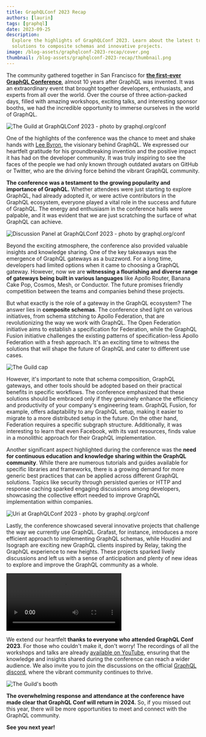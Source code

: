 ```yaml
---
title: GraphQLConf 2023 Recap
authors: [laurin]
tags: [graphql]
date: 2023-09-25
description:
  Explore the highlights of GraphQLConf 2023. Learn about the latest trends in GraphQL, from gateway
  solutions to composite schemas and innovative projects.
image: /blog-assets/graphqlconf-2023-recap/cover.png
thumbnail: /blog-assets/graphqlconf-2023-recap/thumbnail.png
---
```


The community gathered together in San Francisco for
[**the first-ever GraphQL Conference**](https://graphql.org/conf), almost 10 years after GraphQL was
invented. It was an extraordinary event that brought together developers, enthusiasts, and experts
from all over the world. Over the course of three action-packed days, filled with amazing workshops,
exciting talks, and interesting sponsor booths, we had the incredible opportunity to immerse
ourselves in the world of GraphQL.

![The Guild at GraphQLConf 2023 - photo by graphql.org/conf](/blog-assets/graphqlconf-2023-recap/guild.jpg)

One of the highlights of the conference was the chance to meet and shake hands with
[Lee Byron](https://twitter.com/leeb), the visionary behind GraphQL. We expressed our heartfelt
gratitude for his groundbreaking invention and the positive impact it has had on the developer
community. It was truly inspiring to see the faces of the people we had only known through outdated
avatars on GitHub or Twitter, who are the driving force behind the vibrant GraphQL community.

**The conference was a testament to the growing popularity and importance of GraphQL.** Whether
attendees were just starting to explore GraphQL, had already adopted it, or were active contributors
in the GraphQL ecosystem, everyone played a vital role in the success and future of GraphQL. The
energy and enthusiasm in the conference halls were palpable, and it was evident that we are just
scratching the surface of what GraphQL can achieve.

![Discussion Panel at GraphQLConf 2023 - photo by graphql.org/conf](/blog-assets/graphqlconf-2023-recap/7.jpg)

Beyond the exciting atmosphere, the conference also provided valuable insights and knowledge
sharing. One of the key takeaways was the emergence of GraphQL gateways as a buzzword. For a long
time, developers had limited options when it came to choosing a GraphQL gateway. However, now we are
**witnessing a flourishing and diverse range of gateways being built in various languages** like
Apollo Router, Banana Cake Pop, Cosmos, Mesh, or Conductor. The future promises friendly competition
between the teams and companies behind these projects.

But what exactly is the role of a gateway in the GraphQL ecosystem? The answer lies in **composite
schemas**. The conference shed light on various initiatives, from schema stitching to Apollo
Federation, that are revolutionizing the way we work with GraphQL. The Open Federation initiative
aims to establish a specification for Federation, while the GraphQL Fusion initiative challenges the
existing patterns of specification-less Apollo Federation with a fresh approach. It's an exciting
time to witness the solutions that will shape the future of GraphQL and cater to different use
cases.

![The Guild cap](/blog-assets/graphqlconf-2023-recap/backend.jpeg)

However, it's important to note that schema composition, GraphQL gateways, and other tools should be
adopted based on their practical benefits in specific workflows. The conference emphasized that
these solutions should be embraced only if they genuinely enhance the efficiency and productivity of
your company's engineering team. GraphQL Fusion, for example, offers adaptability to any GraphQL
setup, making it easier to migrate to a more distributed setup in the future. On the other hand,
Federation requires a specific subgraph structure. Additionally, it was interesting to learn that
even Facebook, with its vast resources, finds value in a monolithic approach for their GraphQL
implementation.

Another significant aspect highlighted during the conference was the **need for continuous education
and knowledge sharing within the GraphQL community**. While there are numerous tutorials and guides
available for specific libraries and frameworks, there is a growing demand for more generic best
practices that can be applied across different GraphQL solutions. Topics like security through
persisted queries or HTTP and response caching sparked engaging discussions among developers,
showcasing the collective effort needed to improve GraphQL implementation within companies.

![Uri at GraphQLConf 2023 - photo by graphql.org/conf](/blog-assets/graphqlconf-2023-recap/2.jpg)

Lastly, the conference showcased several innovative projects that challenge the way we currently use
GraphQL. Grafast, for instance, introduces a more efficient approach to implementing GraphQL
schemas, while Houdini and Isograph are exciting new GraphQL clients inspired by Relay, taking the
GraphQL experience to new heights. These projects sparked lively discussions and left us with a
sense of anticipation and plenty of new ideas to explore and improve the GraphQL community as a
whole.

<Video
  src="https://www.youtube.com/embed/videoseries?si=9jBCqkWUOezxHZSZ&list=PLP1igyLx8foE9SlDLI1Vtlshcon5r1jMJ"
  title="GraphQLConf 2023 Playlist"
/>

We extend our heartfelt **thanks to everyone who attended GraphQL Conf 2023**. For those who
couldn't make it, don't worry! The recordings of all the workshops and talks are already
[available on YouTube](https://www.youtube.com/@GraphQLFoundation), ensuring that the knowledge and
insights shared during the conference can reach a wider audience. We also invite you to join the
discussions on the official [GraphQL discord](discord.graphql.org), where the vibrant community
continues to thrive.

![The Guild's booth](/blog-assets/graphqlconf-2023-recap/booth.jpg)

**The overwhelming response and attendance at the conference have made clear that GraphQL Conf will
return in 2024.** So, if you missed out this year, there will be more opportunities to meet and
connect with the GraphQL community.

**See you next year!**
